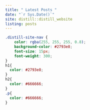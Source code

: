 ```yaml
---
title: " Latest Posts "
date: "`r Sys.Date()`"
site: distill::distill_website
listing: posts
---
```

```css
.distill-site-nav {
    color: rgba(255, 255, 255, 0.8);
    background-color: #2793e8;
    font-size: 15px;
    font-weight: 300;
}
h1{
  color: #2793e8;
}
h2{
  color: #666666;
}
.p{
  color: #666666;
}
```

